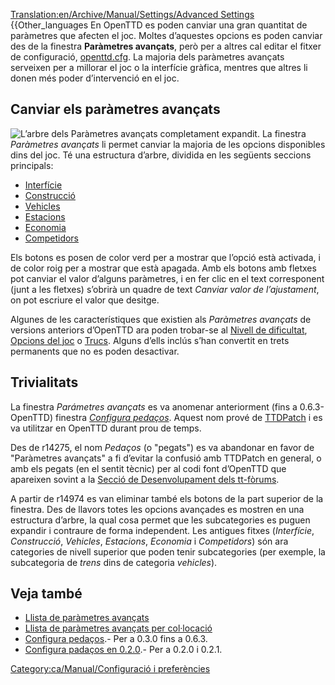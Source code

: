[[Translation:en/Archive/Manual/Settings/Advanced Settings]]
{{Other_languages
{{ca/Manual/Taula de contingut}}
En OpenTTD es poden canviar una gran quantitat de paràmetres que afecten el joc. Moltes d’aquestes opcions es poden canviar des de la finestra '''Paràmetres avançats''', però per a altres cal editar el fitxer de configuració, [[ca/Openttd.cfg|openttd.cfg]]. La majoria dels paràmetres avançats serveixen per a millorar el joc o la interfície gràfica, mentres que altres li donen més poder d’intervenció en el joc.

==Canviar els paràmetres avançats==
[[File:ca/Archive/Manual/Settings/Advanced options full.png|thumb|left|L’arbre dels Paràmetres avançats completament expandit.]]
{{ca/Archive/Manual/Settings/Paràmetres avançats}}
La finestra ''Paràmetres avançats'' li permet canviar la majoria de les opcions disponibles dins del joc. Té una estructura d’arbre, dividida en les següents seccions principals:

*[[ca/Archive/Manual/Settings/Paràmetres avançats/Interfície|Interfície]]
*[[ca/Paràmetres avançats/Construcció|Construcció]]
*[[ca/Paràmetres avançats/Vehicles|Vehicles]]
*[[ca/Paràmetres avançats/Estacions|Estacions]]
*[[ca/Paràmetres avançats/Economia|Economia]]
*[[ca/Paràmetres avançats/Competidors|Competidors]]

Els botons es posen de color verd per a mostrar que l’opció està activada, i de color roig per a mostrar que està apagada. Amb els botons amb fletxes pot canviar el valor d’alguns paràmetres, i en fer clic en el text corresponent (junt a les fletxes) s’obrirà un quadre de text ''Canviar valor de l’ajustament'', on pot escriure el valor que desitge.

Algunes de les característiques que existien als ''Paràmetres avançats'' de versions anteriors d’OpenTTD ara poden trobar-se al [[ca/Dificultat|Nivell de dificultat]], [[ca/Opcions del joc|Opcions del joc]] o [[ca/Trucs|Trucs]]. Alguns d’ells inclús s’han convertit en trets permanents que no es poden desactivar.{{en/-}}

==Trivialitats==
La finestra ''Parámetres avançats'' es va anomenar anteriorment (fins a 0.6.3-OpenTTD) finestra ''[[ca/Configura pedaços|Configura pedaços]]''. Aquest nom prové de [[ca/Archive/OpenTTD/TTDPatch|TTDPatch]] i es va utilitzar en OpenTTD durant prou de temps.

Des de r14275, el nom ''Pedaços'' (o "pegats") es va abandonar en favor de "Paràmetres avançats" a fi d’evitar la confusió amb TTDPatch en general, o amb els pegats (en el sentit tècnic) per al codi font d’OpenTTD que apareixen sovint a la [http://www.tt-forums.net/viewforum.php?f=33 Secció de Desenvolupament dels tt-fòrums].

A partir de r14974 es van eliminar també els botons de la part superior de la finestra. Des de llavors totes les opcions avançades es mostren en una estructura d’arbre, la qual cosa permet que les subcategories es puguen expandir i contraure de forma independent. Les antigues fitxes (''Interfície'', ''Construcció'', ''Vehicles'', ''Estacions'', ''Economia'' i ''Competidors'') són ara categories de nivell superior que poden tenir subcategories (per exemple, la subcategoria de ''trens'' dins de categoria ''vehicles'').

==Veja també==
*[[ca/Llista de paràmetres avançats|Llista de paràmetres avançats]]
*[[ca/Llista de paràmetres avançats per col·locació|Llista de paràmetres avançats per col·locació]]
*[[ca/Configura padaços|Configura pedaços]].- Per a 0.3.0 fins a 0.6.3.
*[[ca/Configura padaços en 0.2.0| Configura padaços en 0.2.0]].- Per a 0.2.0 i 0.2.1.

[[Category:ca/Manual/Configuració i preferències]]